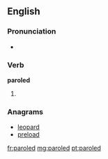 ==English==

===Pronunciation===
* {{rhymes|əʊld}}

===Verb===
'''paroled'''

# {{past of|[[parole]]}}

===Anagrams===
* [[leopard#English|leopard]]
* [[preload#English|preload]]

[[fr:paroled]]
[[mg:paroled]]
[[pt:paroled]]
